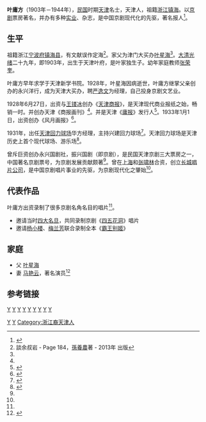 '''叶庸方'''（1903年－1944年），[[中華民國|民国]]时期[[天津|天津]]名士，天津人，祖籍[[浙江|浙江]][[镇海|镇海]]。以[[京剧|京剧]]票房著名，并办有多种[[实业|实业]]、杂志，是中国京剧现代化的先驱，著名报人<ref name="叶庸方">{{cite web|url=http://paper.people.com.cn/jnsb/html/2008-03/17/content_48316399.htm|title=叶庸方与《霸王别姬》（旧闻录）|publisher=[[人民网|人民网]]|author=《[[江南时报|江南时报]]》 ( 2008-03-17 第23版 )|accessdate=2014-01-28|deadurl=yes|archiveurl=https://web.archive.org/web/20140203113011/http://paper.people.com.cn/jnsb/html/2008-03/17/content_48316399.htm|archivedate=2014-02-03}}</ref>。

==生平==

祖籍浙江[[宁波府|宁波府]][[镇海县|镇海县]]，有文献误作定海<ref>談余叔岩 - Page 184，[[孫養農|孫養農]]著 - 2013年 出版</ref>。家父为津门大买办[[叶星海|叶星海]]<ref name="叶庸方"/>。[[大清|大清]][[光绪|光绪]]二十九年，即1903年，出生于天津叶府，是叶家独生子。幼年家庭教师[[张荣奎|张荣奎]]。

叶庸方早年求学于天津新学书院。1928年，叶星海因病逝世，叶庸方继掌父亲创办的永兴洋行，成为天津大买办，聘[[严逸文|严逸文]]为经理，自己投身京剧文艺业。

1928年6月27日，出资与[[王镂冰|王镂冰]]创办《[[天津商报|天津商报]]》，是天津现代商业报纸之始，畅销一时。并创办天津《商报画刊》<ref name="叶庸方"/>。并是天津《[[庸报|庸报]]》发行人<ref>{{cite web|url=http://www.bbtpress.com/homepagebook/1380/c03.htm|title=发春献岁话春联|publisher=[[广西师范大学出版社|广西师范大学出版社]]|accessdate=2014-01-28|deadurl=yes|archiveurl=https://web.archive.org/web/20140202115903/http://www.bbtpress.com/homepagebook/1380/c03.htm|archivedate=2014-02-02|df=}}</ref>。1933年1月1日，出资创办《风月画报》<ref>{{cite web |url=http://news.163.com/09/0822/08/5HAE7DOT000120GR.html |title=风月中 有风骨的《风月画报》(图) |publisher=[[网易|网易]]新闻 |author=来源: [[天津网|天津网]]-每日新报(天津) |date=2009-08-22 |accessdate=2014-01-28 |archive-url=https://web.archive.org/web/20140202212833/http://news.163.com/09/0822/08/5HAE7DOT000120GR.html |archive-date=2014-02-02 |dead-url=yes }}</ref>。

1931年，出任[[天津回力球场|天津回力球场]]华方经理，主持兴建回力球场<ref>{{cite web|url=http://www.tjhp.gov.cn/servlet/ContentServer?cid=1344996860270&pagename=tjhp%2FHPart%2Fxxhcont-1&c=HPart&p1=1126858477258|title=潘子欣与国民饭店|publisher=天津市和平区档案局|accessdate=2014-01-28|deadurl=yes|archiveurl=https://web.archive.org/web/20140219061350/http://www.tjhp.gov.cn/servlet/ContentServer?cid=1344996860270&pagename=tjhp%2FHPart%2Fxxhcont-1&c=HPart&p1=1126858477258|archivedate=2014-02-19}}</ref>。天津回力球场是天津历史上首个现代球场、游乐场<ref>{{cite web |url=http://news.sohu.com/20081226/n261430063.shtml |title=海河畔的回力球场(图) |publisher=[[搜狐|搜狐]]新闻 |author=来源：津报网-[[天津日报|天津日报]] |date=2008年12月26日 |accessdate=2014-01-28 |archive-date=2014-02-02 |archive-url=https://web.archive.org/web/20140202142315/http://news.sohu.com/20081226/n261430063.shtml |dead-url=no }}</ref>。

曾斥巨资创办永兴国剧社，振兴国剧（即京剧），是民国天津京剧三大票房之一，中国著名京剧票号，为京剧发展贡献颇著<ref name="叶庸方"/>。曾在[[上海|上海]]和[[张啸林|张啸林]]合资，创立[[长城唱片公司|长城唱片公司]]，是中国京剧唱片事业的先驱，为京剧现代化之肇始<ref name="叶庸方"/>。

==代表作品==
叶庸方出资录制了很多京剧名角名目的唱片<ref name="叶庸方"/>。
* 邀请当时[[京剧四大名旦|四大名旦]]，共同录制京剧《[[四五花洞|四五花洞]]》唱片
* 邀请[[杨小楼|杨小楼]]、[[梅兰芳|梅兰芳]]联合录制全本《[[霸王别姬|霸王别姬]]》

==家庭==
* 父 [[叶星海|叶星海]]
* 妻 [[马艳云|马艳云]]，著名演员<ref>{{cite web |url=http://www.huaxia.com/wh/jjjc/yw/00047204.html |title=马氏三艳 |publisher=[[华夏经纬|华夏经纬]] |author=华夏经纬网 |date=07/24/2003/10:57 |accessdate=2014-01-28 |archive-date=2014-02-03 |archive-url=https://web.archive.org/web/20140203191456/http://www.huaxia.com/wh/jjjc/yw/00047204.html |dead-url=no }}</ref>

==参考链接==
{{reflist|2}}

[[分类:1903年出生|Y]]
[[分类:1944年逝世|Y]]
[[Category:镇海县人|Y]]
[[分类:天津人|Y]]
[[分类:宁波裔天津人|Y]]
[[分类:中国企业家|Y]]
[[分类:中国商人|Y]]
[[分类:中国出版家|Y]]
[[分类:甬帮买办|Y]]
[[分类:宁波商帮|Y]]
[[Category:葉姓|Y]]
[[Category:浙江裔天津人|Category:浙江裔天津人]]